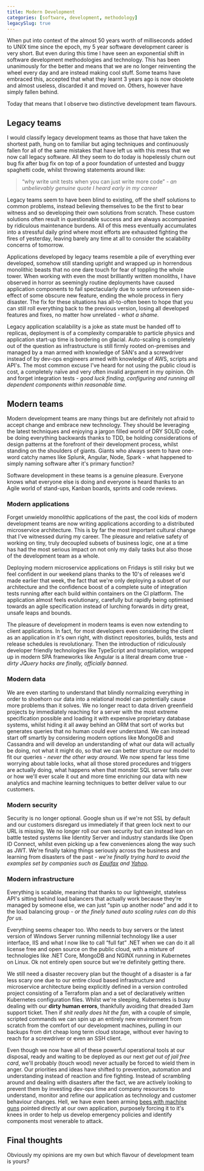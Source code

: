 ```yaml
---
title: Modern Development
categories: [software, development, methodology]
legacySlug: true
---
```


When put into context of the almost 50 years worth of milliseconds added to UNIX time since the epoch, my 5 year software development career is very short.
But even during this time I have seen an exponential shift in software development methodologies and technology.
This has been unanimously for the better and means that we are no longer reinventing the wheel every day and are instead making cool stuff.
Some teams have embraced this, accepted that what they learnt 3 years ago is now obsolete and almost useless, discarded it and moved on.
Others, however have simply fallen behind.

Today that means that I observe two distinctive development team flavours.

## Legacy teams

I would classify legacy development teams as those that have taken the shortest path, hung on to familiar but aging techniques and continuously fallen for all of the same mistakes that have left us with this mess that we now call legacy software. All they seem to do today is hopelessly churn out bug fix after bug fix on top of a poor foundation of untested and buggy spaghetti code, whilst throwing statements around like:

> “why write unit tests when you can just write more code” - *an unbelievably genuine quote I heard early in my career*

Legacy teams seem to have been blind to existing, off the shelf solutions to common problems, instead believing themselves to be the first to bear witness and so developing their own solutions from scratch. These custom solutions often result in questionable success and are always accompanied by ridiculous maintenance burdens. All of this mess eventually accumulates into a stressful daily grind where most efforts are exhausted fighting the fires of yesterday, leaving barely any time at all to consider the scalability concerns of tomorrow.

Applications developed by legacy teams resemble a pile of everything ever developed, somehow still standing upright and wrapped up in horrendous monolithic beasts that no one dare touch for fear of toppling the whole tower. When working with even the most brilliantly written monoliths, I have observed in horror as seemingly routine deployments have caused application components to fail spectacularly due to some unforeseen side-effect of some obscure new feature, ending the whole process in fiery disaster. The fix for these situations has all-to-often been to hope that you can still roll everything back to the previous version, losing all developed features and fixes, no matter how unrelated - *what a shame*.

Legacy application scalability is a joke as state must be handed off to replicas, deployment is of a complexity comparable to particle physics and application start-up time is bordering on glacial. Auto-scaling is completely out of the question as infrastructure is still firmly rooted on-premises and managed by a man armed with knowledge of SAN's and a screwdriver instead of by dev-ops engineers armed with knowledge of AWS, scripts and API's. The most common excuse I've heard for not using the public cloud is cost, a completely naïve and very often invalid argument in my opinion. Oh and forget integration tests - *good luck finding, configuring and running all dependent components within reasonable time.*

## Modern teams

Modern development teams are many things but are definitely not afraid to accept change and embrace new technology. They should be leveraging the latest techniques and enjoying a jargon filled world of DRY SOLID code, be doing everything backwards thanks to TDD, be holding considerations of design patterns at the forefront of their development process, whilst standing on the shoulders of giants. Giants who always seem to have one-word catchy names like Splunk, Angular, Node, Spark - what happened to simply naming software after it's primary function?

Software development in these teams is a genuine pleasure. Everyone knows what everyone else is doing and everyone is heard thanks to an Agile world of stand-ups, Kanban boards, sprints and code reviews.

### Modern applications

Forget unwieldy monolithic applications of the past, the cool kids of modern development teams are now writing applications according to a distributed microservice architecture. This is by far the most important cultural change that I've witnessed during my career. The pleasure and relative safety of working on tiny, truly decoupled subsets of business logic, one at a time has had the most serious impact on not only my daily tasks but also those of the development team as a whole.

Deploying modern microservice applications on Fridays is still risky but we feel confident in our weekend plans thanks to the 10's of releases we'd made earlier that week, the fact that we're only deploying a subset of our architecture and the confidence boost of a complete suite of integration tests running after each build within containers on the CI platform. The application almost feels evolutionary, carefully but rapidly being optimised towards an agile specification instead of lurching forwards in dirty great, unsafe leaps and bounds.

The pleasure of development in modern teams is even now extending to client applications. In fact, for most developers even considering the client as an application in it's own right, with distinct repositories, builds, tests and release schedules is revolutionary. Then the introduction of ridiculously developer friendly technologies like TypeScript and transpilation, wrapped up in modern SPA frameworks like Angular is a literal dream come true - *dirty JQuery hacks are finally, officially banned*.

### Modern data

We are even starting to understand that blindly normalizing everything in order to shoehorn our data into a relational model can potentially cause more problems than it solves. We no longer react to data driven greenfield projects by immediately reaching for a server with the most extreme specification possible and loading it with expensive proprietary database systems, whilst hiding it all away behind an ORM that sort of works but generates queries that no human could ever understand. We can instead start off smartly by considering modern options like MongoDB and Cassandra and will develop an understanding of what our data will actually be doing, not what it might do, so that we can better structure our model to fit our queries - *never the other way around*. We now spend far less time worrying about table locks, what all those stored procedures and triggers are actually doing, what happens when that monster SQL server falls over or how we'll ever scale it out and more time enriching our data with new analytics and machine learning techniques to better deliver value to our customers.

### Modern security

Security is no longer optional. Google shun us if we're not SSL by default and our customers disregard us immediately if that green lock next to our URL is missing. We no longer roll our own security but can instead lean on battle tested systems like Identity Server and industry standards like Open ID Connect, whilst even picking up a few conveniences along the way such as JWT. We're finally taking things seriously across the business and learning from disasters of the past - *we're finally trying hard to avoid the examples set by companies such as [Equifax](http://www.bbc.co.uk/news/technology-43241939) and [Yahoo](http://www.bbc.co.uk/news/business-41493494).*

### Modern infrastructure

Everything is scalable, meaning that thanks to our lightweight, stateless API's sitting behind load balancers that actually work because they're managed by someone else, we can just “spin up another node” and add it to the load balancing group - *or the finely tuned auto scaling rules can do this for us*.

Everything seems cheaper too. Who needs to buy servers or the latest version of Windows Server running millennial technology like a user interface, IIS and what I now like to call “full fat” .NET when we can do it all license free and open source on the public cloud, with a mixture of technologies like .NET Core, MongoDB and NGINX running in Kubernetes on Linux. Ok not entirely open source but we're definitely getting there.

We still need a disaster recovery plan but the thought of a disaster is a far less scary one due to our entire cloud based infrastructure and microservice architecture being explicitly defined in a version controlled project consisting of a Terraform plan and a set of declaratively written Kubernetes configuration files. Whilst we're sleeping, Kubernetes is busy dealing with our **dirty human errors**, thankfully avoiding that dreaded 3am support ticket. Then if *shit really does hit the fan*, with a couple of simple, scripted commands we can spin up an entirely new environment from scratch from the comfort of our development machines, pulling in our backups from dirt cheap long term cloud storage, without ever having to reach for a screwdriver or even an SSH client.

Even though we now have all of these powerful operational tools at our disposal, ready and waiting to be deployed as our next *get out of jail free card*, we'll probably (touch wood) never actually be forced to wield them in anger. Our priorities and ideas have shifted to prevention, automation and understanding instead of reaction and fire fighting. Instead of scrambling around and dealing with disasters after the fact, we are actively looking to prevent them by investing dev-ops time and company resources to understand, monitor and refine our application as technology and customer behaviour changes. Hell, we have even been arming [bees with machine guns](https://github.com/newsapps/beeswithmachineguns) pointed directly at our own application, purposely forcing it to it's knees in order to help us develop emergency policies and identify components most venerable to attack.

## Final thoughts

Obviously my opinions are my own but which flavour of development team is yours?
